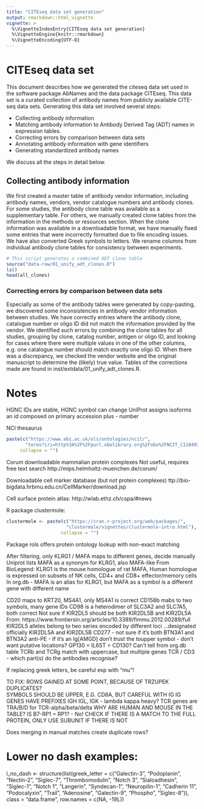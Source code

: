 ```yaml
---
title: "CITEseq data set generation"
output: rmarkdown::html_vignette
vignette: >
  %\VignetteIndexEntry{CITEseq data set generation}
  %\VignetteEngine{knitr::rmarkdown}
  %\VignetteEncoding{UTF-8}
---
```


# CITEseq data set

This document describes how we generated the citeseq data set used in the
software package AbNames and the data package CITEseq.  This data set
is a curated collection of antibody names from publicly available CITE-seq
data sets.  Generating this data set involved several steps:

* Collecting antibody information
* Matching antibody information to Antibody Derived Tag (ADT) names in
expression tables.
* Correcting errors by comparison between data sets
* Annotating antibody information with gene identifiers
* Generating standardized antibody names

We discuss all the steps in detail below.

## Collecting antibody information

We first created a master table of antibody vendor information, including
antibody names, vendors, vendor catalogue numbers and antibody clones. For some
studies, the antibody clone table was available as a supplementary table.  For
others, we manually created clone tables from the information in the methods or
resources section.  When the clone information was available in a downloadable
format,  we have manually fixed some entries that were incorrectly formatted due
to file encoding issues.  We have also converted Greek symbols to letters.
We rename columns from individual antibody clone tables for consistency between
experiments. 

```r
# This script generates a combined ADT clone table
source("data-raw/01_unify_adt_clones.R")
ls()
head(all_clones)
```

### Correcting errors by comparison between data sets

Especially as some of the antibody tables were generated by copy-pasting,
we discovered some inconsistencies in antibody vendor information between
studies.  We have correctly entries where the antibody clone, catalogue number
or oligo ID did not match the information provided by the vendor.
We identified such errors by combining the clone
tables for all studies, grouping by clone, catalog number, antigen or
oligo ID, and looking for cases where there were multiple values in one
of the other columns, e.g. one catalogue number should match exactly one
oligo ID.  When there was a discrepancy, we checked the vendor website and
the original manuscript to determine the (likely) true value.  Tables of the corrections made are found in inst/extdata/01_unify_adt_clones.R.



# Notes 

HGNC IDs are stable, HGNC symbol can change
UniProt assigns isoforms an id composed on primary accession plus - number

NCI thesaurus
```r
paste(c("https://www.ebi.ac.uk/ols/ontologies/ncit/",
       "terms?iri=http%3A%2F%2Fpurl.obolibrary.org%2Fobo%2FNCIT_C118492"),
     collapse = "")
```

Corum downloadable mammalian protein complexes
Not useful, requires free text search
http://mips.helmholtz-muenchen.de/corum/

Downloadable cell marker database (but not protein complexes)
ttp://bio-bigdata.hrbmu.edu.cn/CellMarker/download.jsp

Cell surface protein atlas:
http://wlab.ethz.ch/cspa/#news

R package clustermole:
```r
clustermole <- paste(c("https://cran.r-project.org/web/packages/",
                      "clustermole/vignettes/clustermole-intro.html"),
                    collapse = "")
```

Package rols offers protein ontology lookup with non-exact matching  


After filtering, only KLRG1 / MAFA maps to different genes, decide manually
Uniprot lists MAFA as a synonym for KLRG1, also MAFA-like
From BioLegend:
KLRG1 is the mouse homologue of rat MAFA, 
Human homologue is expressed on subsets of NK cells, 
CD4+ and CD8+ effector/memory cells
In org.db - MAFA is an alias for KLRG1, but MAFA as a symbol is a 
different gene with different name

CD20 maps to KRT20, MS4A1, only MS4A1 is correct
CD158b mabs to two symbols, many gene IDs
CD98 is a heterodimer of SLC3A2 and SLC7A5, both correct
Not sure if KIR2DL5 should be both KIR2DL5B and KIR2DL5A
From: https://www.frontiersin.org/articles/10.3389/fimmu.2012.00289/full
KIR2DL5 alleles belong to two series encoded by different loci 
...designated officially KIR2DL5A and KIR2DL5B
CD277 - not sure if it's both BTN3A1 and BTN3A2
anti-PE - 
If it's an Ig[AMGD] don't trust the toupper symbol
- don't want putative locations?
GP130 = IL6ST = CD130? Can't tell from org.db table
TCRb and TCRg match with uppercase, but multiple genes
TCR / CD3 - which part(s) do the antibodies recognise?

If replacing greek letters, be careful esp with "mu"!

TO FIX: 
ROWS GAINED AT SOME POINT, BECAUSE OF TRZUPEK DUPLICATES?  
SYMBOLS SHOULD BE UPPER, E.G. CD8A, BUT CAREFUL WITH IG
IG GENES HAVE PREFIXES IGH IGL, IGK - lambda kappa heavy?
TCR genes are TRA/B/D for TCR-alpha/beta/delta
WHY ARE HUMAN AND MOUSE IN THE TABLE?
IS B7-RP1 = RP1? - No!
CHECK IF THERE IS A MATCH TO THE FULL PROTEIN, ONLY USE SUBUNIT IF THERE IS 
NOT

Does merging in manual matches create duplicate rows?

# Lower no dash examples:
l_no_dash <- structure(list(greek_letter =
    c("Galectin-3", "Podoplanin", "Nectin-2", 
      "Siglec-7", "Thrombomodulin", "Notch 3", "Sialoadhesin", "Siglec-1", 
      "Notch 1", "Langerin", "Syndecan-1", "Neuropilin-1", "Cadherin 11", 
      "Podocalyxin", "Trail", "Adenosine", "Galectin-9", "Phospho", 
      "Siglec-8")),
    class = "data.frame", row.names = c(NA, -19L))



